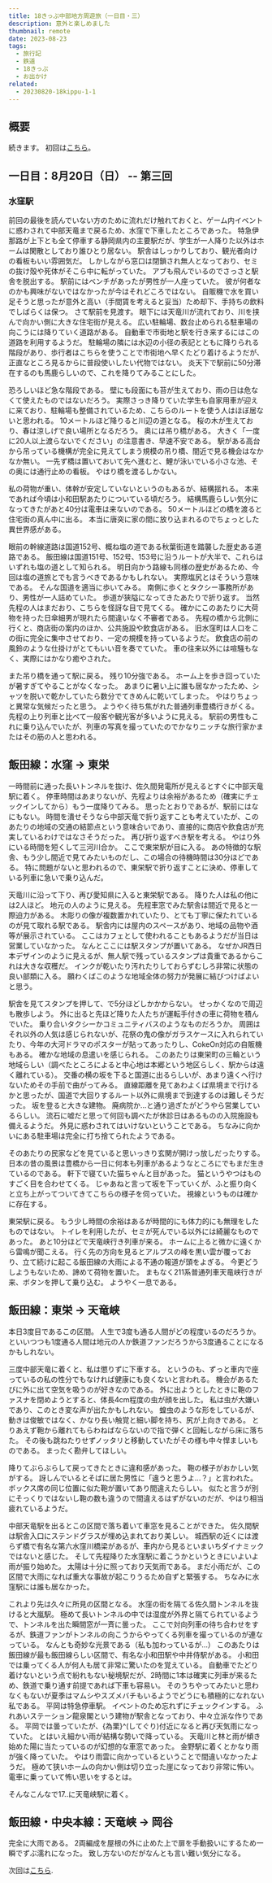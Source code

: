 ```yaml
---
title: 18きっぷ中部地方周遊旅（一日目・三）
description: 意外と楽しめました
thumbnail: remote
date: 2023-08-23
tags:
  - 旅行記
  - 鉄道
  - 18きっぷ
  - お出かけ
related:
  - 20230820-18kippu-1-1
---
```



## 概要

続きます。
初回は[こちら](./20230820-18kippu-1-1)。

## 一日目：8月20日（日） -- 第三回

### 水窪駅

前回の最後を読んでいない方のために流れだけ触れておくと、ゲーム内イベントに惑わされて中部天竜まで戻るため、水窪で下車したところであった。
特急伊那路が上下とも全て停車する静岡県内の主要駅だが、学生が一人降りた以外はホームは閑散としており誰ひとり居ない。
駅舎はしっかりしており、観光者向けの看板もいい雰囲気だ。
しかしながら窓口は閉鎖され無人となっており、セミの抜け殻や死体がそこら中に転がっていた。
アブも飛んでいるのでさっさと駅舎を脱出する。
駅前にはベンチがあったが男性が一人座っていた。
彼が何者なのかも興味がないではなかったが今はそれどころではない。
自販機で水を買い足そうと思ったが意外と高い（手間賃を考えると妥当）ため却下、手持ちの飲料でしばらくは保つ。
さて駅前を見渡す。
眼下には天竜川が流れており、川を挟んで向かい側に大きな住宅街が見える。
広い駐輪場、数台止められる駐車場の向こうには降りていく道路がある。
自動車で市街地と駅を行き来するにはこの道路を利用するようだ。
駐輪場の隣には水辺の小径の表記とともに降りられる階段があり、歩行者はこちらを使うことで市街地へ早くたどり着けるようだが、正直なところ見るからに普段使いしたい代物ではない。
炎天下で駅前に50分滞在するのも馬鹿らしいので、これを降りてみることにした。

恐ろしいほど急な階段である。
壁にも段面にも苔が生えており、雨の日は危なくて使えたものではないだろう。
実際さっき降りていた学生も自家用車が迎えに来ており、駐輪場も整備されているため、こちらのルートを使う人はほぼ居ないと思われる。
10メートルほど降りると川辺の道となる。
桜の木が生えており、春は涼しげで良い場所となるだろう。
奥には吊り橋がある。
大きく「一度に20人以上渡らないでください」の注意書き、早速不安である。
駅がある高台から吊っている機構が完全に見えてしまう規模の吊り橋、間近で見る機会はなかなか無い。
一先ず橋は置いておいて先へ進むと、鯉が泳いでいる小さな池、その奥には通行止めの看板。
やはり橋を渡るしかない。

私の荷物が重い、体幹が安定していないというのもあるが、結構揺れる。
本来であれば今頃は小和田駅あたりについている頃だろう。
結構馬鹿らしい気分になってきたがあと40分は電車は来ないのである。
50メートルほどの橋を渡ると住宅街の真ん中に出る。
本当に唐突に家の間に放り込まれるのでちょっとした異世界感がある。

眼前の幹線道路は国道152号、概ね塩の道である秋葉街道を踏襲した歴史ある道路である。
飯田線は国道151号、152号、153号に沿うルートが大半で、これらはいずれも塩の道として知られる。
明日向かう路線も同様の歴史があるため、今回は塩の道旅とでも言うべきであるかもしれない。
実際塩尻とはそういう意味である。
そんな国道を適当に歩いてみる。
南側に歩くとタクシー事務所があり、男性が一人詰めていた。
歩道が狭隘になってきたあたりで折り返す。
当然先程の人はまだおり、こちらを怪訝な目で見てくる。
確かにこのあたりに大荷物を持った日傘細男が現れたら間違いなく不審者である。
先程の橋から北側に行くと、商店街の案内のほか、公共施設や飲食店がある。
旧水窪町は人口をこの街に完全に集中させており、一定の規模を持っているようだ。
飲食店の前の風鈴のような仕掛けがとてもいい音を奏でていた。
車の往来以外には喧騒もなく、実際にはかなり癒やされた。

また吊り橋を通って駅に戻る。
残り10分強である。
ホーム上を歩き回っていたが暑すぎてやることがなくなった。
あまりに暑い上に誰も居なかったため、シャツを脱いで乾かしていたら数分でてきめんに乾いてしまった。
やはりちょっと異常な気候だったと思う。
ようやく待ち焦がれた普通列車豊橋行きがくる。
先程の上り列車と比べて一般客や観光客が多いように見える。
駅前の男性もこれに乗り込んでいたが、列車の写真を撮っていたのでかなりニッチな旅行家かまたはその筋の人と思われる。

## 飯田線：水窪 &rarr; 東栄

一時間前に通った長いトンネルを抜け、佐久間発電所が見えるとすぐに中部天竜駅に着く。
停車時間はあまりないが、先程よりは余裕があるため（確実にチェックインしてから）もう一度降りてみる。
思ったとおりであるが、駅前にはなにもない。
時間を潰せそうなら中部天竜で折り返すことも考えていたが、このあたりの地域の交通の結節点という意味合いであり、直接的に商店や飲食店が充実しているわけではなさそうだった。
再び折り返すべき駅を考える。
やはり外にいる時間を短くして三河川合か。
ここで東栄駅が目に入る。
あの特徴的な駅舎、もう少し間近で見てみたいものだし、この場合の待機時間は30分ほどである。
特に問題がないと思われるので、東栄駅で折り返すことに決め、停車している列車に急いで乗り込んだ。

天竜川に沿って下り、再び愛知県に入ると東栄駅である。
降りた人は私の他には2人ほど。
地元の人のように見える。
先程車窓でみた駅舎は間近で見ると一際迫力がある。
木彫りの像が複数置かれていたり、とても丁寧に保たれているのが見て取れる駅である。
駅舎内には屋内のスペースがあり、地域の品物や酒等が展示されている。
ここはカフェとして使われることもあるようだが当日は営業していなかった。
なんとここには駅スタンプが置いてある。
なぜかJR西日本デザインのように見えるが、無人駅で残っているスタンプは貴重であるからこれは大きな収穫だ。
インクが乾いたり汚れたりしておらずむしろ非常に状態の良い部類に入る。
願わくばこのような地域全体の努力が発展に結びつけばよいと思う。

駅舎を見てスタンプを押して、で5分ほどしかかからない。
せっかくなので周辺も散歩しよう。
外に出ると先ほど降りた人たちが運転手付きの車に荷物を積んでいた。
乗り合いタクシーかコミュニティバスのようなものだろうか。
周囲はそれ以外の人気は感じられないが、花祭の鬼の像がガラスケースに入れられていたり、今年の大河ドラマのポスターが貼ってあったりし、CokeOn対応の自販機もある。
確かな地域の息遣いを感じられる。
このあたりは東栄町の三輪という地域らしい（調べたところによると中心地は本郷という地区らしく、駅からは遠く離れている）。
交番の横の坂を下ると国道に出るらしいが、あまり遠くへ行けないためその手前で曲がってみる。
直線距離を見てあわよくば県境まで行けるかと思ったが、国道で大回りするルート以外に県境まで到達するのは難しそうだった。
坂を登ると大きな建物。
廃病院か...と通り過ぎたがどうやら営業しているらしい。
流石に嘘だと思って何回も調べたが休診日はあるものの入院施設も備えるようだ。
外見に惑わされてはいけないということである。
ちなみに向かいにある駐車場は完全に打ち捨てられたようである。

そのあたりの民家などを見ていると思いっきり玄関が開けっ放しだったりする。
日本の昔の風景は豊橋から一日に何本も列車があるようなところにでもまだ生きているのである。
軒下で寝ていた猫ちゃんと目があった。
猫というやつはものすごく目を合わせてくる。
じゃあねと言って坂を下っていくが、ふと振り向くと立ち上がってついてきてこちらの様子を伺っていた。
視線というものは確かに存在する。

東栄駅に戻る。
もう少し時間の余裕はあるが時間的にも体力的にも無理をしたものではない。
トイレを利用したが、セミが死んでいる以外には綺麗なものであった。
あと10分ほどで天竜峡行き列車が来る。
ホームに上ると微かに遠くから雷鳴が聞こえる。
行く先の方向を見るとアルプスの峰を黒い雲が覆っており、立て続けに起こる飯田線の大雨による不通の報道が頭をよぎる。
今更どうしようもないため、諦めて荷物を置いた。
まもなく211系普通列車天竜峡行きが来、ボタンを押して乗り込む。
ようやく一息である。

## 飯田線：東栄 &rarr; 天竜峡

本日3度目であるこの区間。
人生で3度も通る人間がどの程度いるのだろうか。
といいつつも1度通る人間は地元の人か鉄道ファンだろうから3度通ることになるかもしれない。

三度中部天竜に着くと、私は懲りずに下車する。
というのも、ずっと車内で座っているの私の性分でもなければ健康にも良くないと言われる。
機会があるたびに外に出て空気を吸うのが好きなのである。
外に出ようとしたときに鞄のファスナを閉めようとすると、体長4cm程度の虫が顔を出した。
私は虫が大嫌いであり、このとき変な声が出たかもしれない。
蝗虫のような形をしているが、動きは俊敏ではなく、かなり長い触覚と細い脚を持ち、尻が上向きである。
とりあえず鞄から離れてもらわねばならないので指で弾くと回転しながら床に落ちた。
その後も跳ねたりせずノッタリと移動していたがその様も中々悍ましいものである。
まったく勘弁してほしい。

降りてぶらぶらして戻ってきたときに違和感があった。
鞄の様子がおかしい気がする。
訝しんでいるとそばに居た男性に「違うと思うよ...？」と言われた。
ボックス席の同じ位置に似た鞄が置いてあり間違えたらしい。
似たと言うが別にそっくりではないし鞄の数も違うので間違えるはずがないのだが、やはり相当疲れているようだ。

中部天竜駅を出るとこの区間で落ち着いて車窓を見ることができた。
佐久間駅は駅舎入口にステンドグラスが埋め込まれており美しい。
城西駅の近くには渡らず橋で有名な第六水窪川橋梁があるが、車内から見るといまいちダイナミックではないと感じた。
そして先程降りた水窪駅に着こうかというときにいよいよ雨が振り始めた。
太陽は十分に照っており天気雨である。
まだ小雨だが、この区間で大雨になれば重大な事故が起こりうるため自ずと緊張する。
ちなみに水窪駅には誰も居なかった。

これより先は久々に所見の区間となる。
水窪の街を隔てる佐久間トンネルを抜けると大嵐駅。
極めて長いトンネルの中では湿度が外界と隔てられているようで、トンネルを出た瞬間窓が一斉に曇った。
ここで対向列車の待ち合わせをするが、鉄道ファンがトンネルの向こうからやってくる列車を撮っているのが連なっている。
なんとも奇妙な光景である（私も加わっているが...）
このあたりは飯田線が最も飯田線らしい区間で、有名な小和田駅や中井侍駅がある。
小和田では乗ってくる人が何人も居て非常に驚いたのを覚えている。
自動車でたどり着けないという点で紛れもない秘境駅だが、2時間に1本は確実に列車が来るため、鉄道で乗り通す前提であれば下車も容易い。
そのうちやってみたいと思わなくもないが夏季はマムシやスズメバチもいるようでどうにも積極的になれない私である。
平岡は特急停車駅。
イベントのため忘れずにチェックインする。
ふれあいステーション龍泉閣という建物が駅舎となっており、中々立派な作りである。
平岡では曇っていたが、{為栗}^(してぐり)付近になると再び天気雨になっていた。
とはいえ細かい雨が結構な勢いで降っている。
天竜川と林と雨が傾き始めた陽に当たっているのが幻想的な車窓であった。
金野駅に着くとかなり雨が強く降っていた。
やはり雨雲に向かっているということで間違いなかったようだ。
極めて狭いホームの向かい側は切り立った崖になっており非常に怖い。
電車に乗っていて怖い思いをするとは。

そんなこんなで17..に天竜峡駅に着く。

## 飯田線・中央本線：天竜峡 &rarr; 岡谷

完全に大雨である。
2両編成を屋根の外に止めた上で扉を手動扱いにするため一瞬でずぶ濡れになった。
致し方ないのだがなんとも言い難い気分になる。

次回は[こちら](./20230820-18kippu-1-3).
